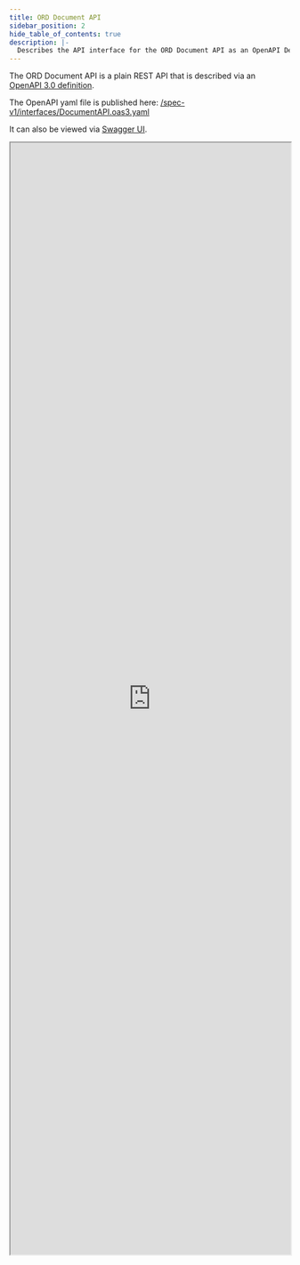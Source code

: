 ```yaml
---
title: ORD Document API
sidebar_position: 2
hide_table_of_contents: true
description: |-
  Describes the API interface for the ORD Document API as an OpenAPI Definition.
---
```


The ORD Document API is a plain REST API that is described via an [OpenAPI 3.0 definition](https://spec.openapis.org/oas/v3.0.3).

The OpenAPI yaml file is published here: [/spec-v1/interfaces/DocumentAPI.oas3.yaml](/spec-v1/interfaces/DocumentAPI.oas3.yaml)

It can also be viewed via [Swagger UI](https://pages.github.com/SAP/open-resource-discovery/spec-v1/ord-document-api/).

<iframe src="https://pages.github.com/SAP/open-resource-discovery/spec-v1/ord-document-api/" width="100%" height="2000px" title="Swagger UI"></iframe>
